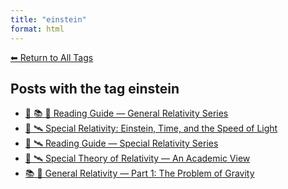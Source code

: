 ```yaml
---
title: "einstein"
format: html
---
```


[⬅ Return to All Tags](../tags.qmd)

## Posts with the tag **einstein**

- [🧭 📚 🌠 Reading Guide — General Relativity Series](/posts/physics/guide-general-relativity.html)
- [📘 🛰️ Special Relativity: Einstein, Time, and the Speed of Light](/posts/physics/special-relativity.html)
- [🧭 🛰️ Reading Guide — Special Relativity Series](/posts/physics/guide-special-relativity.html)
- [📘 🛰️ Special Theory of Relativity — An Academic View](/posts/physics/special-relativity-academics.html)
- [📚 🌠 General Relativity — Part 1: The Problem of Gravity](/posts/physics/general-relativity-part1.html)
